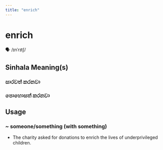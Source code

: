 ```yaml
---
title: "enrich"
---
```


# enrich

🗣️ /ɪnˈrɪtʃ/

## Sinhala Meaning(s)

### සාරවත් කරනවා
### පොහොසත් කරනවා

## Usage

### ~ someone/something (with something)

- The charity asked for donations to enrich the lives of underprivileged children.

